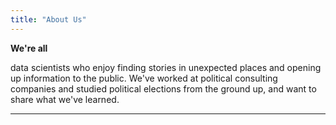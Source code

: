 ```yaml
---
title: "About Us"
---
```


```{=html}

<style>
    .profile-container {
        display: flex;
        justify-content: center;
        margin-bottom: 2rem;
    }
    
    .profile-container img {
        width: 100%;
        max-width: 10rem;
        border-radius: 50%;
    }
    
    .profile-text {
        width: 70%;
    }

    .profile-image {
        width: 20%;
        text-align: center;
        padding: 1rem; /* Add padding around the image */
    }
    

    @media only screen and (max-width: 768px) {
        .profile-container {
            flex-direction: column;
        }

        .profile-text, .profile-image {
            width: 100%;
            text-align: center;
        }
        
        .profile-text {
            margin-top: 1rem;
        }
    }
</style>

<p style="font-weight: bold;">We're all</p> data scientists who enjoy finding stories in unexpected places and opening up information to the public. We've worked at political consulting companies and studied political elections from the ground up, and want to share what we've learned.

<hr>

<div id="profiles"></div>

<script>
const profilesData = [
    {
        image: "https://media.licdn.com/dms/image/D5603AQGDQBoHded1Fg/profile-displayphoto-shrink_800_800/0/1694578256312?e=1703116800&v=beta&t=xMj8NTOoQx2FzHukjW9rrNaHdbIbQm9abcnUqMLZF30",
        name: "Sigmund Serranilla",
        description: " is a proud Filipino-American who is pursuing a degree in Data Science at BYU-Idaho. He is passionate about using data to help people make better decisions. Sigmund has worked coast to coast from Los Angeles, to Boston as a data science intern. As a data scientist he has worked in the energy sector and in HR and loves using data to help make informed decisions in those industries."
    },
    {
        image: "https://media.licdn.com/dms/image/D5603AQE-PrBNofsi1A/profile-displayphoto-shrink_800_800/0/1674503029867?e=1703116800&v=beta&t=mC0-T-wdZ4vM56hEGBsUEDDjjQWtvAgHaVAamuPyNkQ",
        name: "Spencer Driggs",
        description: ", a Chicago native, is a data science student at BYU-Idaho. He currently works as a data journalist for Scroll, BYU-I's newspaper, and as a data scientist for the Wilford Woodruff Papers Project. When he's not making charts or building stories, he enjoys playing clarinet and reading strange books. He hopes someday he'll write data pieces like Jon Bois can."
    },
    {
        image: "https://media.licdn.com/dms/image/C4E03AQFPpQNWRYt8oA/profile-displayphoto-shrink_400_400/0/1613120696390?e=1703116800&v=beta&t=5LBxbd3LqcC91MahoLtBL2gBC8MZJ1gCFmhSyVbYqe8",
        name: "Aj Averett",
        description: ", a proud resident from Austin, Texas who loves solving mysteries with data. Aj has always been fascinated with the intersection of social science, statistics, and computer science. He worked at a pollster for his internship and has been hooked ever since. He is currently a data science student at BYU-Idaho. When he's not working on data projects, he enjoys playing the piano and reading. In the words of Sir Francis Galton, 'Whenever you can, count'."
    },
    {
        image: "https://media.licdn.com/dms/image/D4D03AQEEmXFHmNee-A/profile-displayphoto-shrink_800_800/0/1686665896420?e=1703116800&v=beta&t=RIZ-_cjMlu4s-_SRC-6Opd6TLp0ux93d5f0tkz40vWg",
        name: "Addison Pratt",
        description: ", hailing from Calgary, seeks to uncover truth by analyzing data and leveraging it to solve everyday problems. He previously worked as a political data scientist on Capitol Hill D.C. where developed models to predict voting patterns across the country. His main interests in data science are refining skills in machine learning, biostatistics, and data visualization. In his free time, he loves to cook, speak Spanish and be outdoors."
    }
];


    const profilesContainer = document.getElementById('profiles');

    profilesData.forEach(profile => {
        const profileDiv = document.createElement('div');
        profileDiv.className = 'profile-container';

        const imageDiv = document.createElement('div');
        imageDiv.className = 'profile-image';
        const img = document.createElement('img');
        img.src = profile.image;
        imageDiv.appendChild(img);

        const textDiv = document.createElement('div');
        textDiv.className = 'profile-text';
        const p = document.createElement('p');
        p.innerHTML = `<strong>${profile.name}</strong> ${profile.description}`;
        textDiv.appendChild(p);

        profileDiv.appendChild(imageDiv);
        profileDiv.appendChild(textDiv);
        profilesContainer.appendChild(profileDiv);
    });
</script>

```